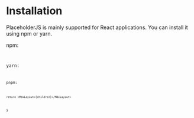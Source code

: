 
# Installation
PlaceholderJS is mainly supported for React applications. You can install it using npm or yarn.

npm:
<Code code="npm install placeholder" className="mx-4" />

yarn:
<Code code="yarn add placeholder" className="mb-4" />

pnpm:
<Code code="pnpm add placeholder" className="mb-4" />

    return <MdxLayout>{children}</MdxLayout>
}